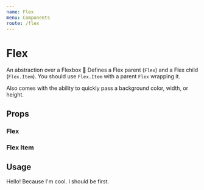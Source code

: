 ```yaml
---
name: Flex
menu: Components
route: /flex
---
```



# Flex

An abstraction over a Flexbox 🚀 Defines a Flex parent (`Flex`) and a Flex child (`Flex.Item`). You should use `Flex.Item` with a parent `Flex` wrapping it.

Also comes with the ability to quickly pass a background color, width, or height.

## Props

### Flex

<Props of={Flex} />

### Flex Item

<Props of={Flex.Item} />

## Usage

<Playground>
  <Flex
    background="green"
    height="200px"
    alignItems="center"
    justifyContent="space-between"
  >
    <Flex.Item order={3} background="red">
      Hello!
    </Flex.Item>
    <Flex.Item order={2} background="red">
      Because I'm cool.
    </Flex.Item>
    <Flex.Item order={1} background="red">
      I should be first.
    </Flex.Item>
  </Flex>
</Playground>
